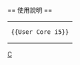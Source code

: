 {{Userbox
  |border-c = #000000
  |border-s = 1
  |id-c     = #f0f0f0
  |id-s     = 9
  |id-fc    = #003399
  |info-c   = #3399ff
  |info-s   = 10
  |info-fc  = #ffffff
  |id       = [[File:Intel_Core_i5_Logo_2020.png|45px]]
  |info     = 這個用戶使用包含[[英特爾]] [[Intel Core i5|酷睿i5]]的電腦。
}}
<includeonly>[[Category:Core i5 使用者|{{PAGENAME}}]]</includeonly>
<noinclude>
<div style="clear: both; float: left;"></div>
<br>
== 使用說明 ==
{| style="background: transparent; float: left;"
|<pre>{{User Core i5}}</pre>
|}
[[Category:硬件用戶框模板|C]]
</noinclude>